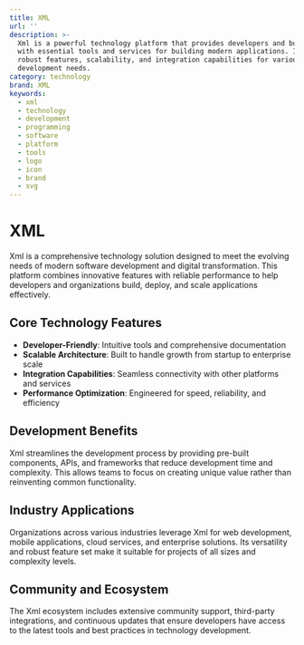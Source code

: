 ```yaml
---
title: XML
url: ''
description: >-
  Xml is a powerful technology platform that provides developers and businesses
  with essential tools and services for building modern applications. It offers
  robust features, scalability, and integration capabilities for various
  development needs.
category: technology
brand: XML
keywords:
  - xml
  - technology
  - development
  - programming
  - software
  - platform
  - tools
  - logo
  - icon
  - brand
  - svg
---
```


# XML

Xml is a comprehensive technology solution designed to meet the evolving needs of modern software development and digital transformation. This platform combines innovative features with reliable performance to help developers and organizations build, deploy, and scale applications effectively.

## Core Technology Features

- **Developer-Friendly**: Intuitive tools and comprehensive documentation
- **Scalable Architecture**: Built to handle growth from startup to enterprise scale
- **Integration Capabilities**: Seamless connectivity with other platforms and services
- **Performance Optimization**: Engineered for speed, reliability, and efficiency

## Development Benefits

Xml streamlines the development process by providing pre-built components, APIs, and frameworks that reduce development time and complexity. This allows teams to focus on creating unique value rather than reinventing common functionality.

## Industry Applications

Organizations across various industries leverage Xml for web development, mobile applications, cloud services, and enterprise solutions. Its versatility and robust feature set make it suitable for projects of all sizes and complexity levels.

## Community and Ecosystem

The Xml ecosystem includes extensive community support, third-party integrations, and continuous updates that ensure developers have access to the latest tools and best practices in technology development.
